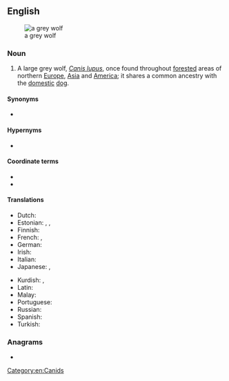 {{also|gray wolf}}
==English==
{{wikipedia}}
[[File:Canis lupus lupus prague zoo.jpg|thumb|a grey wolf]]

===Noun===
{{en-noun|grey wolves}}

# A large grey wolf, ''[[Canis lupus]]'', once found throughout [[forested]] areas of northern [[Europe]], [[Asia]] and [[America]]; it shares a common ancestry with the [[domestic]] [[dog]].

====Synonyms====
* {{l|en|timber wolf}}

====Hypernyms====
* {{l|en|wolf}}

====Coordinate terms====
* {{l|en|eastern wolf}}
* {{l|en|red wolf}}

====Translations====
{{trans-top|a large grey wolf}}
* Dutch: {{t+|nl|wolf|m}}
* Estonian: {{t+|et|hunt}}, {{t|et|hall hunt}}, {{t+|et|susi}}
* Finnish: {{t+|fi|susi}}
* French: {{t|fr|loup commun|m}}, {{t+|fr|loup}}
* German: {{t+|de|Wolf|m}}
* Irish: {{t|ga|faolchú liath|m}}
* Italian: {{t+|it|lupo|m}}
* Japanese: {{t|ja|タイリクオオカミ|tr=tairiku ōkami}}, {{t|ja|ハイイロオオカミ|tr=haiiro ōkami}}
{{trans-mid}}
* Kurdish: {{t+|ku|gur}}, {{t+|ku|gurg}}
* Latin: {{t+|la|lupus}}
* Malay: {{t|ms|serigala kelabu}}
* Portuguese: {{t|pt|lobo cinzento|m}}
* Russian: {{t+|ru|волк|m}}
* Spanish: {{t+|es|lobo|m}}
* Turkish: {{t|tr|boz kurt}}
{{trans-bottom}}

===Anagrams===
* {{anagrams|en|wolf-grey}}

[[Category:en:Canids]]